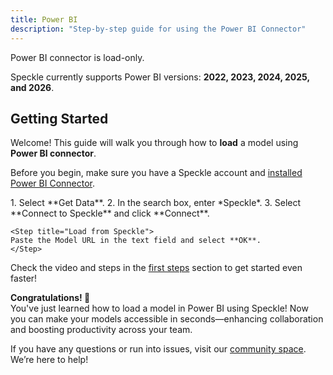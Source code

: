```yaml
---
title: Power BI  
description: "Step-by-step guide for using the Power BI Connector"
---
```

<Note>Power BI connector is load-only.</Note>

<Info>Speckle currently supports Power BI versions: **2022, 2023, 2024, 2025, and 2026**.</Info>

## Getting Started

Welcome! This guide will walk you through how to **load** a model using **Power BI connector**.

<Note> Before you begin, make sure you have a Speckle account and [installed Power BI Connector](http://localhost:3000/connectors/installation).</Note>

<Steps>
    <Step title="Open Power BI connector">
    1. Select **Get Data**.
    2. In the search box, enter *Speckle*.
    3. Select **Connect to Speckle** and click **Connect**.
    </Step>

    <Step title="Load from Speckle">
    Paste the Model URL in the text field and select **OK**.
    </Step>

</Steps>

<Tip> Check the video and steps in the [first steps](/get-started/quickstart.mdx) section to get started even faster!</Tip>

**Congratulations! 🥳**  
You've just learned how to load a model in Power BI using Speckle! Now you can make your models accessible in seconds—enhancing collaboration and boosting productivity across your team.

<Info> If you have any questions or run into issues, visit our [community space](https://speckle.community/). We’re here to help!</Info>


<LearnMore />
